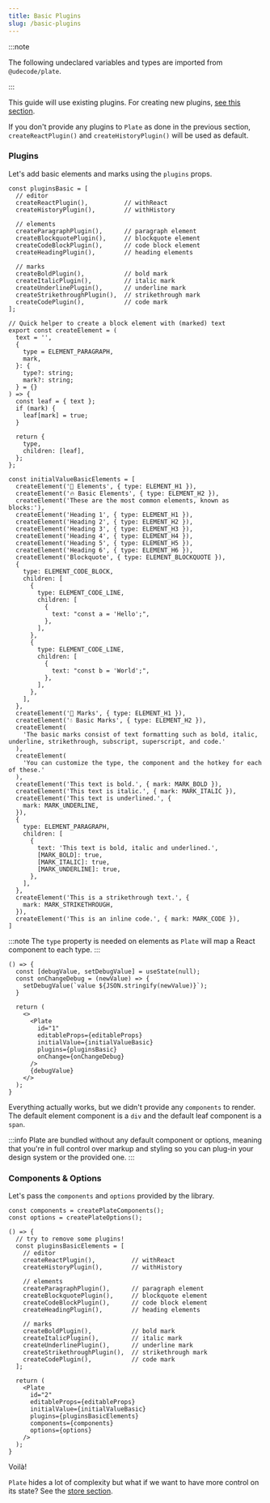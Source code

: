 ```yaml
---
title: Basic Plugins
slug: /basic-plugins
---
```


:::note

The following undeclared variables and types are imported from `@udecode/plate`.

:::

This guide will use existing plugins. For creating new plugins, [see this section](./creating-plugins).

If you don't provide any plugins to `Plate` as done in the previous section, `createReactPlugin()` and `createHistoryPlugin()` will be used as default.

### Plugins

Let's add basic elements and marks using the `plugins` props.

```tsx
const pluginsBasic = [
  // editor
  createReactPlugin(),          // withReact
  createHistoryPlugin(),        // withHistory

  // elements
  createParagraphPlugin(),      // paragraph element
  createBlockquotePlugin(),     // blockquote element
  createCodeBlockPlugin(),      // code block element
  createHeadingPlugin(),        // heading elements

  // marks
  createBoldPlugin(),           // bold mark
  createItalicPlugin(),         // italic mark
  createUnderlinePlugin(),      // underline mark
  createStrikethroughPlugin(),  // strikethrough mark
  createCodePlugin(),           // code mark
];

// Quick helper to create a block element with (marked) text
export const createElement = (
  text = '',
  {
    type = ELEMENT_PARAGRAPH,
    mark,
  }: {
    type?: string;
    mark?: string;
  } = {}
) => {
  const leaf = { text };
  if (mark) {
    leaf[mark] = true;
  }

  return {
    type,
    children: [leaf],
  };
};

const initialValueBasicElements = [
  createElement('🧱 Elements', { type: ELEMENT_H1 }),
  createElement('🔥 Basic Elements', { type: ELEMENT_H2 }),
  createElement('These are the most common elements, known as blocks:'),
  createElement('Heading 1', { type: ELEMENT_H1 }),
  createElement('Heading 2', { type: ELEMENT_H2 }),
  createElement('Heading 3', { type: ELEMENT_H3 }),
  createElement('Heading 4', { type: ELEMENT_H4 }),
  createElement('Heading 5', { type: ELEMENT_H5 }),
  createElement('Heading 6', { type: ELEMENT_H6 }),
  createElement('Blockquote', { type: ELEMENT_BLOCKQUOTE }),
  {
    type: ELEMENT_CODE_BLOCK,
    children: [
      {
        type: ELEMENT_CODE_LINE,
        children: [
          {
            text: "const a = 'Hello';",
          },
        ],
      },
      {
        type: ELEMENT_CODE_LINE,
        children: [
          {
            text: "const b = 'World';",
          },
        ],
      },
    ],
  },
  createElement('💅 Marks', { type: ELEMENT_H1 }),
  createElement('💧 Basic Marks', { type: ELEMENT_H2 }),
  createElement(
    'The basic marks consist of text formatting such as bold, italic, underline, strikethrough, subscript, superscript, and code.'
  ),
  createElement(
    'You can customize the type, the component and the hotkey for each of these.'
  ),
  createElement('This text is bold.', { mark: MARK_BOLD }),
  createElement('This text is italic.', { mark: MARK_ITALIC }),
  createElement('This text is underlined.', {
    mark: MARK_UNDERLINE,
  }),
  {
    type: ELEMENT_PARAGRAPH,
    children: [
      {
        text: 'This text is bold, italic and underlined.',
        [MARK_BOLD]: true,
        [MARK_ITALIC]: true,
        [MARK_UNDERLINE]: true,
      },
    ],
  },
  createElement('This is a strikethrough text.', {
    mark: MARK_STRIKETHROUGH,
  }),
  createElement('This is an inline code.', { mark: MARK_CODE }),
]
```

:::note
The `type` property is needed on elements as `Plate` will map a React component to each type.
:::

```tsx live
() => {
  const [debugValue, setDebugValue] = useState(null);
  const onChangeDebug = (newValue) => {
    setDebugValue(`value ${JSON.stringify(newValue)}`);
  }

  return (
    <>
      <Plate
        id="1"
        editableProps={editableProps}
        initialValue={initialValueBasic}
        plugins={pluginsBasic}
        onChange={onChangeDebug}
      />
      {debugValue}
    </>
  );
}
```

Everything actually works, but we didn't provide any `components` to render.
The default element component is a `div` and the default leaf component is a `span`.

:::info
Plate are bundled without any default component or options,
meaning that you're in full control over markup and styling
so you can plug-in your design system or the provided one.
:::

### Components & Options

Let's pass the `components` and `options` provided by the library.

```tsx
const components = createPlateComponents();
const options = createPlateOptions();
```

```tsx live
() => {
  // try to remove some plugins!
  const pluginsBasicElements = [
    // editor
    createReactPlugin(),          // withReact
    createHistoryPlugin(),        // withHistory

    // elements
    createParagraphPlugin(),      // paragraph element
    createBlockquotePlugin(),     // blockquote element
    createCodeBlockPlugin(),      // code block element
    createHeadingPlugin(),        // heading elements

    // marks
    createBoldPlugin(),           // bold mark
    createItalicPlugin(),         // italic mark
    createUnderlinePlugin(),      // underline mark
    createStrikethroughPlugin(),  // strikethrough mark
    createCodePlugin(),           // code mark
  ];

  return (
    <Plate
      id="2"
      editableProps={editableProps}
      initialValue={initialValueBasic}
      plugins={pluginsBasicElements}
      components={components}
      options={options}
    />
  );
}
```

Voilà!

`Plate` hides a lot of complexity but what if we want to have more control on its state?
See the [store section](store).
